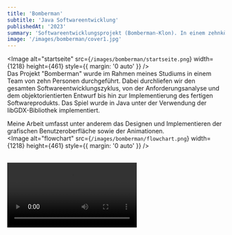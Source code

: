 ```yaml
---
title: 'Bomberman'
subtitle: 'Java Softwareentwicklung'
publishedAt: '2023'
summary: 'Softwareentwicklungsprojekt (Bomberman-Klon). In einem zehnköpfigen Team in Java mit LibGDX entwickelt.'
image: '/images/bomberman/cover1.jpg'
---
```

<Image
  alt="startseite"
  src={`/images/bomberman/startseite.png`}
  width={1218}
  height={461}
  style={{ margin: '0 auto' }}
/>
<br/>
Das Projekt "Bomberman" wurde im Rahmen meines Studiums in einem Team von zehn Personen durchgeführt.
Dabei durchliefen wir den gesamten Softwareentwicklungszyklus, von der Anforderungsanalyse
 und dem objektorientierten Entwurf bis hin zur Implementierung des fertigen Softwareprodukts.
Das Spiel wurde in Java unter der Verwendung der libGDX-Bibliothek implementiert.


Meine Arbeit umfasst unter anderem das Designen und Implementieren der grafischen Benutzeroberfläche sowie der Animationen.
<br/>
<Image
  alt="flowchart"
  src={`/images/bomberman/flowchart.png`}
  width={1218}
  height={461}
  style={{ margin: '0 auto' }}
/>
<br />

<br />
<video className="h-full w-full" controls>
      <source src="/videos/bomberman.mp4" type="video/mp4" />
      Your browser does not support the video tag.
    </video>